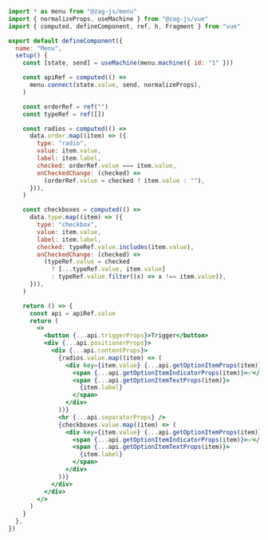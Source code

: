 ```jsx
import * as menu from "@zag-js/menu"
import { normalizeProps, useMachine } from "@zag-js/vue"
import { computed, defineComponent, ref, h, Fragment } from "vue"

export default defineComponent({
  name: "Menu",
  setup() {
    const [state, send] = useMachine(menu.machine({ id: "1" }))

    const apiRef = computed(() =>
      menu.connect(state.value, send, normalizeProps),
    )

    const orderRef = ref("")
    const typeRef = ref([])

    const radios = computed(() =>
      data.order.map((item) => ({
        type: "radio",
        value: item.value,
        label: item.label,
        checked: orderRef.value === item.value,
        onCheckedChange: (checked) =>
          (orderRef.value = checked ? item.value : ""),
      })),
    )

    const checkboxes = computed(() =>
      data.type.map((item) => ({
        type: "checkbox",
        value: item.value,
        label: item.label,
        checked: typeRef.value.includes(item.value),
        onCheckedChange: (checked) =>
          (typeRef.value = checked
            ? [...typeRef.value, item.value]
            : typeRef.value.filter((x) => x !== item.value)),
      })),
    )

    return () => {
      const api = apiRef.value
      return (
        <>
          <button {...api.triggerProps}>Trigger</button>
          <div {...api.positionerProps}>
            <div {...api.contentProps}>
              {radios.value.map((item) => (
                <div key={item.value} {...api.getOptionItemProps(item)}>
                  <span {...api.getOptionItemIndicatorProps(item)}>✅</span>
                  <span {...api.getOptionItemTextProps(item)}>
                    {item.label}
                  </span>
                </div>
              ))}
              <hr {...api.separatorProps} />
              {checkboxes.value.map((item) => (
                <div key={item.value} {...api.getOptionItemProps(item)}>
                  <span {...api.getOptionItemIndicatorProps(item)}>✅</span>
                  <span {...api.getOptionItemTextProps(item)}>
                    {item.label}
                  </span>
                </div>
              ))}
            </div>
          </div>
        </>
      )
    }
  },
})
```
